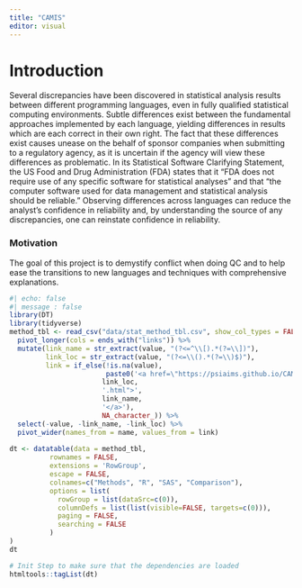 ```yaml
---
title: "CAMIS"
editor: visual
---
```


# Introduction

Several discrepancies have been discovered in statistical analysis results between different programming languages, even in fully qualified statistical computing environments. Subtle differences exist between the fundamental approaches implemented by each language, yielding differences in results which are each correct in their own right. The fact that these differences exist causes unease on the behalf of sponsor companies when submitting to a regulatory agency, as it is uncertain if the agency will view these differences as problematic. In its Statistical Software Clarifying Statement, the US Food and Drug Administration (FDA) states that it "FDA does not require use of any specific software for statistical analyses" and that "the computer software used for data management and statistical analysis should be reliable." Observing differences across languages can reduce the analyst's confidence in reliability and, by understanding the source of any discrepancies, one can reinstate confidence in reliability.

### Motivation

The goal of this project is to demystify conflict when doing QC and to help ease the transitions to new languages and techniques with comprehensive explanations.


```r
#| echo: false
#| message : false
library(DT)
library(tidyverse)
method_tbl <- read_csv("data/stat_method_tbl.csv", show_col_types = FALSE) %>% 
  pivot_longer(cols = ends_with("links")) %>% 
  mutate(link_name = str_extract(value, "(?<=^\\[).*(?=\\])"),
         link_loc = str_extract(value, "(?<=\\().*(?=\\)$)"),
         link = if_else(!is.na(value), 
                        paste0('<a href=\"https://psiaims.github.io/CAMIS/',
                       link_loc,
                       '.html">',
                       link_name, 
                       '</a>'), 
                       NA_character_)) %>% 
  select(-value, -link_name, -link_loc) %>% 
  pivot_wider(names_from = name, values_from = link)
  
dt <- datatable(data = method_tbl, 
          rownames = FALSE, 
          extensions = 'RowGroup', 
          escape = FALSE,
          colnames=c("Methods", "R", "SAS", "Comparison"),
          options = list(
            rowGroup = list(dataSrc=c(0)),
            columnDefs = list(list(visible=FALSE, targets=c(0))),
            paging = FALSE,
            searching = FALSE
          )
)
dt
```


    
```r
# Init Step to make sure that the dependencies are loaded
htmltools::tagList(dt)
```

